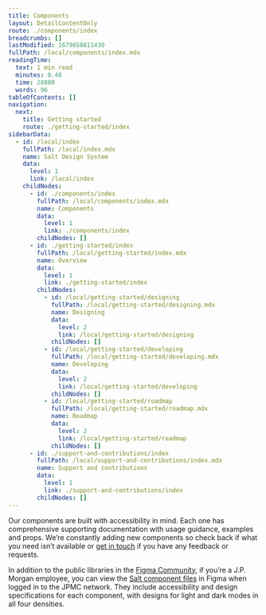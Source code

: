 ```yaml
---
title: Components
layout: DetailContentOnly
route: ./components/index
breadcrumbs: []
lastModified: 1679658811430
fullPath: /local/components/index.mdx
readingTime:
  text: 1 min read
  minutes: 0.48
  time: 28800
  words: 96
tableOfContents: []
navigation:
  next:
    title: Getting started
    route: ./getting-started/index
sidebarData:
  - id: /local/index
    fullPath: /local/index.mdx
    name: Salt Design System
    data:
      level: 1
      link: /local/index
    childNodes:
      - id: ./components/index
        fullPath: /local/components/index.mdx
        name: Components
        data:
          level: 1
          link: ./components/index
        childNodes: []
      - id: ./getting-started/index
        fullPath: /local/getting-started/index.mdx
        name: Overview
        data:
          level: 1
          link: ./getting-started/index
        childNodes:
          - id: /local/getting-started/designing
            fullPath: /local/getting-started/designing.mdx
            name: Designing
            data:
              level: 2
              link: /local/getting-started/designing
            childNodes: []
          - id: /local/getting-started/developing
            fullPath: /local/getting-started/developing.mdx
            name: Developing
            data:
              level: 2
              link: /local/getting-started/developing
            childNodes: []
          - id: /local/getting-started/roadmap
            fullPath: /local/getting-started/roadmap.mdx
            name: Roadmap
            data:
              level: 2
              link: /local/getting-started/roadmap
            childNodes: []
      - id: ./support-and-contributions/index
        fullPath: /local/support-and-contributions/index.mdx
        name: Support and contributions
        data:
          level: 1
          link: ./support-and-contributions/index
        childNodes: []
---
```


Our components are built with accessibility in mind. Each one has comprehensive
supporting documentation with usage guidance, examples and props.
We’re constantly adding new components so check back if what you need isn’t
available or [get in touch](../support-and-contributions/index) if you have any feedback or requests.

In addition to the public libraries in the [Figma Community](https://www.figma.com/@jpmorgan_salt),
if you’re a J.P. Morgan employee, you can view the [Salt component files](https://www.figma.com/files/project/72279506)
in Figma when logged in to the JPMC network.
They include accessibility and design specifications for each component,
with designs for light and dark modes in all four densities.

<ComponentsList />
